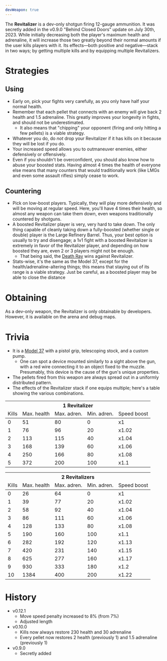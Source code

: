 ```yaml
---
devWeapon: true
---
```


The **Revitalizer** is a dev-only shotgun firing 12-gauge ammunition. It was secretly
added in the v0.9.0 "Behind Closed Doors" update on July 30th, 2023. While initially
decreasing both the player's maximum health and adrenaline, it will increase those
two greatly beyond their normal amounts if the user kills players with it. Its effects—both
positive and negative—stack in two ways; by getting multiple kills and by equipping
multiple Revitalizers.

# Strategies
## Using
- Early on, pick your fights very carefully, as you only have half your normal health.
- Remember that each pellet that connects with an enemy will give back 2 health and 1.5 adrenaline. This greatly improves your longevity in fights, and should not be underestimated.
  - It also means that "chipping" your opponent (firing and only hitting a few pellets) is a viable strategy.
- Whatever you do, do <i>not</i> drop your Revitalizer if it has kills on it because they will be lost if you do.
- Your increased speed allows you to outmaneuver enemies, either defensively or offensively.
- Even if you shouldn't be overconfident, you should also know how to abuse your boosted stats. Having almost 4 times the health of everyone else means that
  many counters that would traditionally work (like LMGs and even some assault rifles) simply cease to work.

## Countering
- Pick on low-boost players. Typically, they will play more defensively and will be moving at regular speed. Here, you'll have 4 times their health, so almost
  any weapon can take them down, even weapons traditionally countered by shotguns.
- A boosted Revitalizer player is very, very hard to take down. The only thing capable of cleanly taking down a fully-boosted (whether single or double) player is the Large Refinery Barrel. Thus, your best option is usually to try and disengage; a 1v1 fight with a boosted Revitalizer is extremely in favor of the Revitalizer player, and depending on how boosted they are, even 2 or 3 players might not be enough.
  - That being said, the [Death Ray](/weapons/guns/deathray) wins against Revitalizer.
- Stats-wise, it's the same as the Model 37, except for the health/adrenaline-altering things; this means that staying out of its range is a viable strategy. Just be careful, as a boosted
  player may be able to close the distance

# Obtaining
As a dev-only weapon, the Revitalizer is only obtainable by developers. However, it is available on the arena and debug maps.

# Trivia
- It is a [Model 37](/weapons/guns/model_37) with a pistol grip, telescoping stock, and a custom pump.
  - One can spot a device mounted similarly to a sight above the gun, with a red wire connecting it to an object
    fixed to the muzzle. Presumably, this device is the cause of the gun's unique properties.
- The pellets fired from this weapon are always spread out in a uniformly distributed pattern.
- The effects of the Revitalizer stack if one equips multiple; here's a table showing the various combinations.

<table>
  <thead>
    <tr>
      <th colSpan="5" style={{ "text-align": "center" }}>
        1 Revitalizer
      </th>
    </tr>
    <tr>
      <td>Kills</td>
      <td>Max. health</td>
      <td>Max. adren.</td>
      <td>Min. adren.</td>
      <td>Speed boost</td>
    </tr>
  </thead>
  <tbody>
    <tr>
      <td>0</td>
      <td>51</td>
      <td>80</td>
      <td>0</td>
      <td>x1</td>
    </tr>
    <tr>
      <td>1</td>
      <td>76</td>
      <td>96</td>
      <td>20</td>
      <td>x1.02</td>
    </tr>
    <tr>
      <td>2</td>
      <td>113</td>
      <td>115</td>
      <td>40</td>
      <td>x1.04</td>
    </tr>
    <tr>
      <td>3</td>
      <td>168</td>
      <td>139</td>
      <td>60</td>
      <td>x1.06</td>
    </tr>
    <tr>
      <td>4</td>
      <td>250</td>
      <td>166</td>
      <td>80</td>
      <td>x1.08</td>
    </tr>
    <tr>
      <td>5</td>
      <td>372</td>
      <td>200</td>
      <td>100</td>
      <td>x1.1</td>
    </tr>
  </tbody>
</table>

<table>
  <thead>
    <tr>
      <th colSpan="5" style={{ "text-align": "center" }}>
        2 Revitalizers
      </th>
    </tr>
    <tr>
      <td>Kills</td>
      <td>Max. health</td>
      <td>Max. adren.</td>
      <td>Min. adren.</td>
      <td>Speed boost</td>
    </tr>
  </thead>
  <tbody>
    <tr>
      <td>0</td>
      <td>26</td>
      <td>64</td>
      <td>0</td>
      <td>x1</td>
    </tr>
    <tr>
      <td>1</td>
      <td>39</td>
      <td>77</td>
      <td>20</td>
      <td>x1.02</td>
    </tr>
    <tr>
      <td>2</td>
      <td>58</td>
      <td>92</td>
      <td>40</td>
      <td>x1.04</td>
    </tr>
    <tr>
      <td>3</td>
      <td>86</td>
      <td>111</td>
      <td>60</td>
      <td>x1.06</td>
    </tr>
    <tr>
      <td>4</td>
      <td>128</td>
      <td>133</td>
      <td>80</td>
      <td>x1.08</td>
    </tr>
    <tr>
      <td>5</td>
      <td>190</td>
      <td>160</td>
      <td>100</td>
      <td>x1.1</td>
    </tr>
    <tr>
      <td>6</td>
      <td>282</td>
      <td>192</td>
      <td>120</td>
      <td>x1.13</td>
    </tr>
    <tr>
      <td>7</td>
      <td>420</td>
      <td>231</td>
      <td>140</td>
      <td>x1.15</td>
    </tr>
    <tr>
      <td>8</td>
      <td>625</td>
      <td>277</td>
      <td>160</td>
      <td>x1.17</td>
    </tr>
    <tr>
      <td>9</td>
      <td>930</td>
      <td>333</td>
      <td>180</td>
      <td>x1.2</td>
    </tr>
    <tr>
      <td>10</td>
      <td>1384</td>
      <td>400</td>
      <td>200</td>
      <td>x1.22</td>
    </tr>
  </tbody>
</table>

# History

- v0.12.1
  - Move speed penalty increased to 8% (from 7%)
  - Adjusted length
- v0.10.0
  - Kills now always restore 230 health and 30 adrenaline
  - Every pellet now restores 2 health (previously 1) and 1.5 adrenaline (previously 1)
- v0.9.0
  - Secretly added
